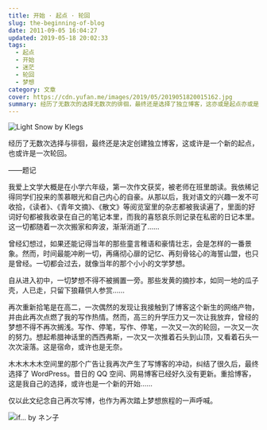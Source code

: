 ```yaml
---
title: 开始 · 起点 · 轮回
slug: the-beginning-of-blog
date: 2011-09-05 16:04:27
updated: 2019-05-18 20:02:33
tags:
  - 起点
  - 开始
  - 迷茫
  - 轮回
  - 梦想
category: 文章
cover: https://cdn.yufan.me/images/2019/05/2019051820015162.jpg
summary: 经历了无数次的选择无数次的徘徊，最终还是选择了独立博客，这亦或是起点亦或是轮回。
---
```


![Light Snow by Klegs](https://cdn.yufan.me/images/2019/05/2019051819515850.jpg)

<MusicPlayer netease={1899950648} />

经历了无数次选择与徘徊，最终还是决定创建独立博客，这或许是一个新的起点，也或许是一次轮回。

——题记

我爱上文学大概是在小学六年级，第一次作文获奖，被老师在班里朗读。我依稀记得同学们投来的羡慕眼光和自己内心的自豪。从那以后，我对语文的兴趣一发不可收拾，《读者》、《青年文摘》、《散文》等阅览室里的杂志都被我读遍了，里面的好词好句都被我收录在自己的笔记本里，而我的喜怒哀乐则记录在私密的日记本里。这一切都随着一次次搬家和奔波，渐渐消逝了……

曾经幻想过，如果还能记得当年的那些童言稚语和豪情壮志，会是怎样的一番景象。然而，时间最能冲刷一切，再痛彻心扉的记忆、再刻骨铭心的海誓山盟，也只是曾经。一切都会过去，就像当年的那个小小的文学梦想。

自从进入初中，一切梦想不得不被搁置一旁。那些发黄的摘抄本，如同一地的瓜子壳，人已走，只留下狼藉供人参赏……

再次重新拾笔是在高二，一次偶然的发现让我接触到了博客这个新生的网络产物，并由此再次点燃了我的写作热情。然而，高三的升学压力又一次让我放弃，曾经的梦想不得不再次搁浅。写作、停笔，写作、停笔，一次又一次的轮回，一次又一次的努力。想起希腊神话里的西西弗斯，一次又一次推着石头到山顶，又看着石头一次次滚落。这是宿命，或许也是无奈。

木木木木木空间里的那个广告让我再次产生了写博客的冲动，纠结了很久后，最终选择了 WordPress。昔日的 QQ 空间、网易博客已经好久没有更新。重拾博客，这是我自己的选择，或许也是一个新的开始……

仅以此文纪念自己再次写博，也作为再次踏上梦想旅程的一声呼喊。

![if... by ネン子](https://cdn.yufan.me/images/2019/05/2019051819555579.jpg)
